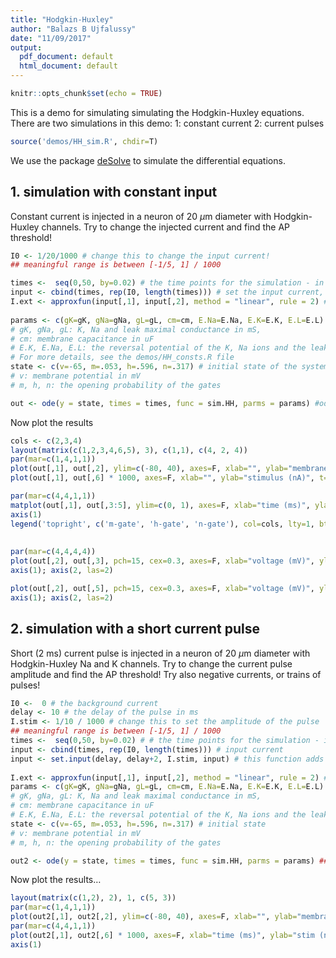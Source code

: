 ```yaml
---
title: "Hodgkin-Huxley"
author: "Balazs B Ujfalussy"
date: "11/09/2017"
output:
  pdf_document: default
  html_document: default
---
```


```r
knitr::opts_chunk$set(echo = TRUE)
```


This is a demo for simulating simulating the Hodgkin-Huxley equations. There are two simulations in this demo:
1: constant current
2: current pulses

```r
source('demos/HH_sim.R', chdir=T)
```

We use the package [deSolve](http://desolve.r-forge.r-project.org) to simulate the differential equations.

## 1. simulation with constant input

Constant current is injected in a neuron of 20 $\mu$m diameter with Hodgkin-Huxley channels. Try to change the injected current and find the AP threshold!

```r
I0 <- 1/20/1000 # change this to change the input current!
## meaningful range is between [-1/5, 1] / 1000

times <-  seq(0,50, by=0.02) # the time points for the simulation - in ms!
input <- cbind(times, rep(I0, length(times))) # set the input current, a matrix with two column: [time, current]
I.ext <- approxfun(input[,1], input[,2], method = "linear", rule = 2) # this is necessary to provide input for a the differential equation system
		
params <- c(gK=gK, gNa=gNa, gL=gL, cm=cm, E.Na=E.Na, E.K=E.K, E.L=E.L) # parameters of the system. 
# gK, gNa, gL: K, Na and leak maximal conductance in mS, 
# cm: membrane capacitance in uF
# E.K, E.Na, E.L: the reversal potential of the K, Na ions and the leak.
# For more details, see the demos/HH_consts.R file
state <- c(v=-65, m=.053, h=.596, n=.317) # initial state of the system
# v: membrane potential in mV
# m, h, n: the opening probability of the gates

out <- ode(y = state, times = times, func = sim.HH, parms = params) #ode is a function that simulates a system of Ordinary Differential Equations - see the documentation of the package deSolve
```
	
Now plot the results

```r

cols <- c(2,3,4)
layout(matrix(c(1,2,3,4,6,5), 3), c(1,1), c(4, 2, 4))
par(mar=c(1,4,1,1))
plot(out[,1], out[,2], ylim=c(-80, 40), axes=F, xlab="", ylab="membrane potential (mV)", t="l"); axis(2, las=2)
plot(out[,1], out[,6] * 1000, axes=F, xlab="", ylab="stimulus (nA)", t="l"); axis(2, las=2)

par(mar=c(4,4,1,1))
matplot(out[,1], out[,3:5], ylim=c(0, 1), axes=F, xlab="time (ms)", ylab="probability", t="l", lty=1, col=cols); axis(2, las=2)
axis(1)
legend('topright', c('m-gate', 'h-gate', 'n-gate'), col=cols, lty=1, bty="n")
		
		
par(mar=c(4,4,4,4))
plot(out[,2], out[,3], pch=15, cex=0.3, axes=F, xlab="voltage (mV)", ylab="m-gate")
axis(1); axis(2, las=2)

plot(out[,2], out[,5], pch=15, cex=0.3, axes=F, xlab="voltage (mV)", ylab="h-gate")
axis(1); axis(2, las=2)

```

## 2. simulation with a short current pulse

Short (2 ms) current pulse is injected in a neuron of 20 $\mu$m diameter with Hodgkin-Huxley Na and K channels. Try to change the current pulse amplitude and find the AP threshold! Try also negative currents, or trains of pulses!


```r
I0 <-  0 # the background current
delay <- 10 # the delay of the pulse in ms
I.stim <- 1/10 / 1000 # change this to set the amplitude of the pulse
## meaningful range is between [-1/5, 1] / 1000
times <-  seq(0,50, by=0.02) # # the time points for the simulation - in ms!
input <- cbind(times, rep(I0, length(times))) # input current
input <- set.input(delay, delay+2, I.stim, input) # this function adds a square pulse on the top of constant input
						
I.ext <- approxfun(input[,1], input[,2], method = "linear", rule = 2) # input for the DE
params <- c(gK=gK, gNa=gNa, gL=gL, cm=cm, E.Na=E.Na, E.K=E.K, E.L=E.L) # parameters
# gK, gNa, gL: K, Na and leak maximal conductance in mS, 
# cm: membrane capacitance in uF
# E.K, E.Na, E.L: the reversal potential of the K, Na ions and the leak.
state <- c(v=-65, m=.053, h=.596, n=.317) # initial state
# v: membrane potential in mV
# m, h, n: the opening probability of the gates

out2 <- ode(y = state, times = times, func = sim.HH, parms = params) ## solving the system of diff. Eqs.
```

Now plot the results...

```r
layout(matrix(c(1,2), 2), 1, c(5, 3))
par(mar=c(1,4,1,1))
plot(out2[,1], out2[,2], ylim=c(-80, 40), axes=F, xlab="", ylab="membrane potential (mV)", t="l"); axis(2, las=2)
par(mar=c(4,4,1,1))
plot(out2[,1], out2[,6] * 1000, axes=F, xlab="time (ms)", ylab="stim (nA)", t="l"); axis(2, las=2)
axis(1)		
```
